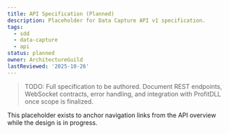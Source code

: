 ```yaml
---
title: API Specification (Planned)
description: Placeholder for Data Capture API v1 specification.
tags:
  - sdd
  - data-capture
  - api
status: planned
owner: ArchitectureGuild
lastReviewed: '2025-10-26'
---
```

> TODO: Full specification to be authored. Document REST endpoints, WebSocket contracts, error handling, and integration with ProfitDLL once scope is finalized.

This placeholder exists to anchor navigation links from the API overview while the design is in progress.
